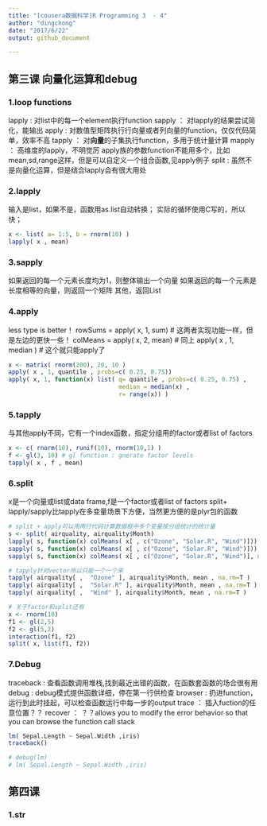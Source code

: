 ```yaml
---
title: "[cousera数据科学]R Programming 3  - 4"
author: "dingchong"
date: "2017/6/22"
output: github_document

---
```


## 第三课 向量化运算和debug

### 1.loop functions
lapply : 对list中的每一个element执行function
sapply ： 对lapply的结果尝试简化，能输出
apply : 对数值型矩阵执行行向量或者列向量的function，仅仅代码简单，效率不高
tapply ： 对**向量**的子集执行function，多用于统计量计算
mapply ： 高维度的lapply，不明觉厉
apply族的参数function不能用多个，比如mean,sd,range这样，但是可以自定义一个组合函数,见apply例子
split : 虽然不是向量化运算，但是结合lapply会有很大用处

### 2.lapply
输入是list，如果不是，函数用as.list自动转换；
实际的循环使用C写的，所以快；
```r
x <- list( a= 1:5, b = rnorm(10) )
lapply( x , mean)
```

### 3.sapply
如果返回的每一个元素长度均为1，则整体输出一个向量
如果返回的每一个元素是长度相等的向量，则返回一个矩阵
其他，返回List

### 4.apply
less type is better！
rowSums = apply( x, 1, sum) # 这两者实现功能一样，但是左边的更快一些！
colMeans = apply( x, 2, mean) # 同上
apply( x , 1, median ) # 这个就只能apply了
```r
x <- matrix( rnorm(200), 20, 10 )
apply( x , 1, quantile , probs=c( 0.25, 0.75))
apply( x, 1, function(x) list( q= quantile , probs=c( 0.25, 0.75) ,
                               median = median(x) ,
                               r= range(x)) )
```

### 5.tapply
与其他apply不同，它有一个index函数，指定分组用的factor或者list of factors
```r
x <- c( rnorm(10), runif(10), rnorm(10,1) )
f <- gl(3, 10) # gl function : gnerate factor levels
tapply( x , f , mean)

```

### 6.split 
x是一个向量或list或data frame,f是一个factor或者list of factors
split+ lapply/sapply比tapply在多变量场景下方便，当然更方便的是plyr包的函数
```r
# split + apply可以用两行代码计算数据框中多个变量按分组统计的统计量
s <- split( airquality, airquality$Month)
lapply( s, function(x) colMeans( x[ , c("Ozone", "Solar.R", "Wind")]))
sapply( s, function(x) colMeans( x[ , c("Ozone", "Solar.R", "Wind")]))
sapply( s, function(x) colMeans( x[ , c("Ozone", "Solar.R", "Wind")], na.rm= T ))

# tapply针对vector所以只能一个一个来
tapply( airquality[ ,  "Ozone" ], airquality$Month, mean , na.rm=T )
tapply( airquality[ ,  "Solar.R" ], airquality$Month, mean , na.rm=T )
tapply( airquality[ ,  "Wind" ], airquality$Month, mean , na.rm=T )

# 关于factor和split还有
x <- rnorm(10)
f1 <- gl(2,5)
f2 <- gl(5,2)
interaction(f1, f2)
split( x, list(f1, f2))
```

### 7.Debug
traceback : 查看函数调用堆栈,找到最近出错的函数，在函数套函数的场合很有用
debug : debug模式提供函数详细，停在第一行供检查
browser : 扔进function，运行到此时挂起，可以检查函数运行中每一步的output
trace ： 插入fuction的任意位置？？
recover ： ？？allows you to modify the error behavior so that you can browse the function call stack

```r
lm( Sepal.Length ~ Sepal.Width ,iris)
traceback()

# debug(lm)
# lm( Sepal.Length ~ Sepal.Width ,iris)
```


## 第四课 

### 1.str



